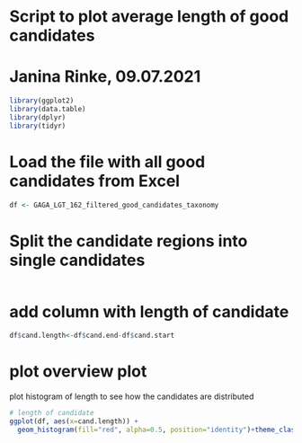 # Script to plot average length of good candidates 
# Janina Rinke, 09.07.2021

```r
library(ggplot2)
library(data.table)
library(dplyr)
library(tidyr)
```

# Load the file with all good candidates from Excel 
```r
df <- GAGA_LGT_162_filtered_good_candidates_taxonomy
```

# Split the candidate regions into single candidates 
```r

```


# add column with length of candidate

```r
df$cand.length<-df$cand.end-df$cand.start
```

# plot overview plot
plot histogram of length to see how the candidates are distributed 
```r
# length of candidate
ggplot(df, aes(x=cand.length)) +
  geom_histogram(fill="red", alpha=0.5, position="identity")+theme_classic()
```
